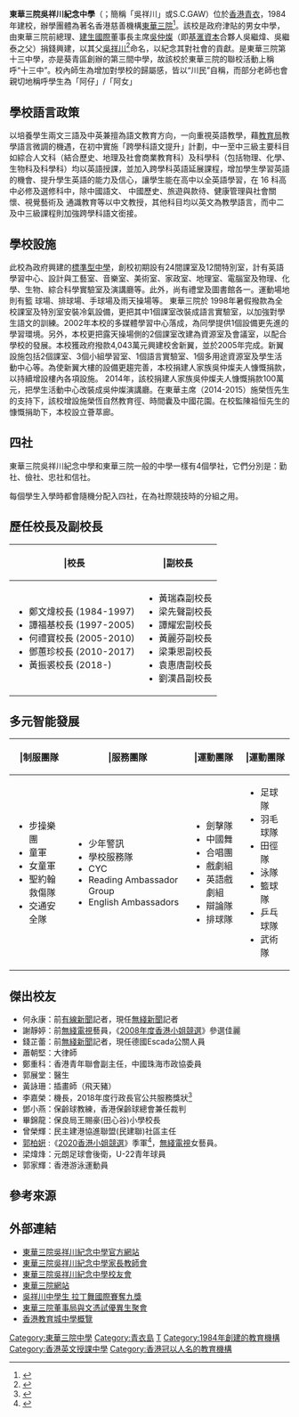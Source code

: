 {{Refimprove|time=2020-07-31T14:30:27+00:00}}
{{expand|time=2018-04-26T10:10:04+00:00}}
{{Infobox_School
| name = 東華三院吳祥川紀念中學 
| image=[[File:TWGHs_SC_GAW_MEMORIAL_COLLEGE_Logo.jpg|150px]]<BR>[[File:Campus_Appearance_(2005-2015).jpg|280px]]
| motto= 勤、儉、忠、信
| established=1984年
| type=按額津貼中學
| language=英語
| president = 施榮恆{{BBSHK|nocat}}
| principal = 黃振裘校長
| vice_principal = 劉漢昌副校長、袁惠唐副校長
| enrollment = 970
| location = 青衣市中心清心街7號
| tel = （+852）24950226
| website = http://www.twghscgms.edu.hk
}}

'''東華三院吳祥川紀念中學'''（{{lang-en|TWGHs S. C. Gaw Memorial College}}；簡稱「吳祥川」或S.C.GAW）位於[[香港|香港]][[青衣島|青衣]]，1984年建校，辦學團體為著名香港慈善機構[[東華三院|東華三院]]<ref>{{cite web |url=https://twghscgms.icampus.hk/website/singlepage/index?channel_id=12052 |title=學校簡史 |last= |first= |date= |website= |publisher=東華三院吳祥川紀念中學 |access-date=2020-07-31 |quote= |archive-date=2021-01-13 |archive-url=https://web.archive.org/web/20210113143309/https://twghscgms.icampus.hk/website/singlepage/index?channel_id=12052 |dead-url=no }}</ref>。該校是政府津貼的男女中學，由東華三院前總理、[[建生國際|建生國際]]董事長主席[[吳仲燦|吳仲燦]]（即[[基滙資本|基滙資本]]合夥人吳繼煒、吳繼泰之父）捐錢興建，以其父[[吳祥川|吳祥川]]<ref>{{cite web |url=https://twghscgms.icampus.hk/website/singlepage/index?channel_id=8251 |title=吳祥川先生 Mr S. C. Gaw |last= |first= |date= |website= |publisher=東華三院吳祥川紀念中學 |access-date=2020-07-31 |quote= |archive-date=2021-01-15 |archive-url=https://web.archive.org/web/20210115125151/https://twghscgms.icampus.hk/website/singlepage/index?channel_id=8251 |dead-url=no }}</ref>命名，以紀念其對社會的貢獻。是東華三院第十三中學，亦是葵青區創辦的第三間中學，故該校於東華三院的聯校活動上稱呼“十三中”。校內師生為增加對學校的歸屬感，皆以“川民”自稱，而部分老師也會親切地稱呼學生為「阿仔」/「阿女」

==學校語言政策==
以培養學生兩文三語及中英兼擅為語文教育方向，一向重視英語教學，藉[[教育局_(香港)|教育局]]教學語言微調的機遇，在初中實施「跨學科語文提升」計劃，中一至中三級主要科目如綜合人文科（結合歷史、地理及社會商業教育科）及科學科（包括物理、化學、生物科及科學科）均以英語授課，並加入跨學科英語延展課程，增加學生學習英語的機會、提升學生英語的能力及信心，讓學生能在高中以全英語學習，在 16 科高中必修及選修科中，除中國語文、 中國歷史、旅遊與款待、健康管理與社會關懷、視覺藝術及 通識教育等以中文教授，其他科目均以英文為教學語言，而中二及中三級課程則加強跨學科語文銜接。

==學校設施==
此校為政府興建的[[連環型校舍|標準型中學]]，創校初期設有24間課室及12間特別室，計有英語學習中心、設計與工藝室、音樂室、美術室、家政室、地理室、電腦室及物理、化學、生物、綜合科學實驗室及演講廳等。此外，尚有禮堂及圖書館各一。運動場地則有籃 球場、排球場、手球場及雨天操場等。
東華三院於 1998年暑假撥款為全校課室及特別室安裝冷氣設備，更把其中1個課室改裝成語言實驗室，以加強對學生語文的訓練。2002年本校的多媒體學習中心落成，為同學提供1個設備更先進的學習環境。另外，本校更把露天操場側的2個課室改建為資源室及會議室，以配合學校的發展。本校獲政府撥款4,043萬元興建校舍新翼，並於2005年完成。新翼設施包括2個課室、3個小組學習室、1個語言實驗室、1個多用途資源室及學生活動中心等。為使新翼大樓的設備更趨完善，本校捐建人家族吳仲燦夫人慷慨捐款，以持續增設樓內各項設施。
2014年，該校捐建人家族吳仲燦夫人慷慨捐款100萬元，把學生活動中心改裝成吳仲燦演講廳。在東華主席（2014-2015）施榮恆先生的支持下，該校增設施榮恆自然教育徑、時間囊及中國花園。在校監陳祖恒先生的慷慨捐助下，本校設立薈萃廊。

==四社==
東華三院吳祥川紀念中學和東華三院一般的中學一樣有4個學社，它們分別是：勤社、儉社、忠社和信社。

每個學生入學時都會隨機分配入四社，在為社際競技時的分組之用。

==歷任校長及副校長==
{|
!{{grey row}}|校長
!{{grey row}}|副校長
|-
|
*鄭文煒校長 (1984-1997)
*譚福基校長 (1997-2005)
*何禮寶校長 (2005-2010)
*鄧蕙珍校長 (2010-2017)
*黃振裘校長 (2018-)
|
*黃瑞森副校長
*梁先聲副校長
*譚耀宏副校長
*黃麗芬副校長
*梁秉恩副校長
*袁惠唐副校長
*劉漢昌副校長
|}

==多元智能發展==
{|
!{{grey row}}|制服團隊
!{{grey row}}|服務團隊
!{{grey row}}|運動團隊
!{{grey row}}|運動團隊
|-
|
*步操樂團
*童軍
*女童軍
*聖約翰救傷隊
*交通安全隊
|
*少年警訊
*學校服務隊
*CYC
*Reading Ambassador Group
*English Ambassadors
|
*劍擊隊
*中國舞
*合唱團
*戲劇組
*英語戲劇組
*辯論隊
*排球隊
|
*足球隊
*羽毛球隊
*田徑隊
*泳隊
*籃球隊
*乒乓球隊
*武術隊
|}

==傑出校友==
* 何永康：前[[有線新聞|有線新聞]]記者，現任[[無綫新聞|無綫新聞]]記者
* 謝靜婷：前[[無綫電視|無綫電視]]藝員，《[[2008年度香港小姐競選|2008年度香港小姐競選]]》參選佳麗
* 錢芷蕾：前[[無綫新聞|無綫新聞]]記者，現任德國Escada公關人員
* 蕭朝堅：大律師
* 鄭重科：香港青年聯會副主任，中國珠海市政協委員
* 郭展堂：醫生
* 黃詠珊：插畫師（飛天豬）
* 李嘉榮：機長，2018年度行政長官公共服務獎狀<ref>{{cite web |url=https://www.info.gov.hk/gia/general/201807/01/P2018063000484.htm |title=二○一八年授勳名單 |last= |first= |date=2018-07-01 |website= |publisher=香港特別行政區政府新聞公報 |access-date=2020-07-31 |quote= |archive-date=2018-07-02 |archive-url=https://web.archive.org/web/20180702175752/https://www.info.gov.hk/gia/general/201807/01/P2018063000484.htm |dead-url=no }}</ref>
* 鄧小燕：保齡球教練，香港保齡球總會兼任裁判
* 畢錦龍：保良局王賜豪(田心谷)小學校長
* 曾榮輝：民主建港協進聯盟(民建聯)社區主任
* [[郭柏姸|郭柏姸]] :《[[2020年度香港小姐競選|2020香港小姐競選]]》季軍<ref>{{cite web |url=https://misshk.tvb.com/2020/ |title=Miss Hong Kong 2020 |last= |first= |date=2020-08-30 |website= |publisher=香港小姐競選 |access-date=2020-08-30 |quote= |archive-date=2021-01-16 |archive-url=https://web.archive.org/web/20210116002237/https://misshk.tvb.com/2020/ |dead-url=no }}</ref>，[[無綫電視|無綫電視]]女藝員。
* 梁煒烽：元朗足球會後衛，U-22青年球員
* 郭家輝：香港游泳運動員

== 參考來源 ==
{{reflist}}

==外部連結==
*[http://twghscgms.icampus.hk/website/ 東華三院吳祥川紀念中學官方網站] {{Wayback|url=http://twghscgms.icampus.hk/website/ |date=20210115074444 }}
*[http://twghscgms-ds.icampus.hk/hp_pta.html 東華三院吳祥川紀念中學家長教師會] {{Wayback|url=http://twghscgms-ds.icampus.hk/hp_pta.html |date=20200216195430 }}
*[http://twghscgms-ds.icampus.hk/alumni/Alumni.html 東華三院吳祥川紀念中學校友會] {{Wayback|url=http://twghscgms-ds.icampus.hk/alumni/Alumni.html |date=20210115042442 }}
*[http://www.tungwah.org.hk/ 東華三院網站] {{Wayback|url=http://www.tungwah.org.hk/ |date=20130814030037 }}
*[https://hk.news.yahoo.com/%E5%90%B3%E7%A5%A5%E5%B7%9D%E4%B8%AD%E5%AD%B8%E7%94%9F-%E6%8B%89%E4%B8%81%E8%88%9E%E5%9C%8B%E9%9A%9B%E8%B3%BD%E5%A5%AA%E4%B9%9D%E7%8D%8E-220628787.html 吳祥川中學生 拉丁舞國際賽奪九獎] {{Wayback|url=https://hk.news.yahoo.com/%E5%90%B3%E7%A5%A5%E5%B7%9D%E4%B8%AD%E5%AD%B8%E7%94%9F-%E6%8B%89%E4%B8%81%E8%88%9E%E5%9C%8B%E9%9A%9B%E8%B3%BD%E5%A5%AA%E4%B9%9D%E7%8D%8E-220628787.html |date=20190921154220 }}
*[http://www.tungwah.org.hk/?content=2275 東華三院董事局與文憑試優異生聚會] {{Wayback|url=http://www.tungwah.org.hk/?content=2275 |date=20190916052141 }}
*[http://www.chsc.hk/ssp2013/sch_detail1.php?lang_id=2&chg_district_id=1&sch_id=75&return_page=ssp_sch_list.php%3Flang_id%3D2%26chg_district_id%3D1%26search_mode%3D%26frmMode%3Dpagebreak%26district_id%3D15%26page%3D2 香港教育城中學概覽]{{dead link|date=2018年3月 |bot=InternetArchiveBot |fix-attempted=yes }}

{{TWGHSS}}
[[Category:東華三院中學|Category:東華三院中學]]
[[Category:青衣島|Category:青衣島]]
[[Category:葵青區中學|T]]
[[Category:1984年創建的教育機構|Category:1984年創建的教育機構]]
[[Category:香港英文授課中學|Category:香港英文授課中學]]
[[Category:香港冠以人名的教育機構|Category:香港冠以人名的教育機構]]